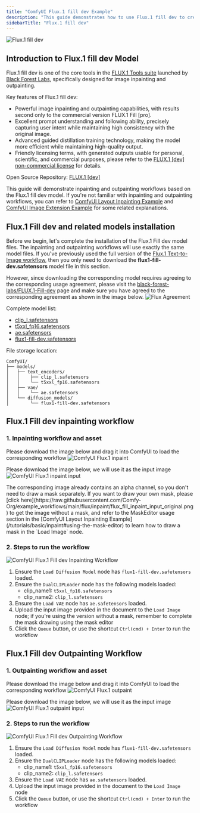 ```yaml
---
title: "ComfyUI Flux.1 fill dev Example"
description: "This guide demonstrates how to use Flux.1 fill dev to create Inpainting and Outpainting workflows."
sidebarTitle: "Flux.1 fill dev"
---
```


![Flux.1 fill dev](/images/tutorial/flux/flux-fill-dev-demo.jpeg)

## Introduction to Flux.1 fill dev Model

Flux.1 fill dev is one of the core tools in the [FLUX.1 Tools suite](https://blackforestlabs.ai/flux-1-tools/) launched by [Black Forest Labs](https://blackforestlabs.ai/), specifically designed for image inpainting and outpainting.

Key features of Flux.1 fill dev:
- Powerful image inpainting and outpainting capabilities, with results second only to the commercial version FLUX.1 Fill [pro].
- Excellent prompt understanding and following ability, precisely capturing user intent while maintaining high consistency with the original image.
- Advanced guided distillation training technology, making the model more efficient while maintaining high-quality output.
- Friendly licensing terms, with generated outputs usable for personal, scientific, and commercial purposes, please refer to the [FLUX.1 [dev] non-commercial license](https://huggingface.co/black-forest-labs/FLUX.1-dev/blob/main/LICENSE.md) for details.

Open Source Repository: [FLUX.1 [dev]](https://huggingface.co/black-forest-labs/FLUX.1-dev)

This guide will demonstrate inpainting and outpainting workflows based on the Flux.1 fill dev model.
If you're not familiar with inpainting and outpainting workflows, you can refer to [ComfyUI Layout Inpainting Example](/tutorials/basic/inpaint) and [ComfyUI Image Extension Example](/tutorials/basic/outpaint) for some related explanations.

## Flux.1 Fill dev and related models installation

Before we begin, let's complete the installation of the Flux.1 Fill dev model files. The inpainting and outpainting workflows will use exactly the same model files.
If you've previously used the full version of the [Flux.1 Text-to-Image workflow](/tutorials/flux/flux-1-text-to-image),
then you only need to download the **flux1-fill-dev.safetensors** model file in this section.

However, since downloading the corresponding model requires agreeing to the corresponding usage agreement, please visit the [black-forest-labs/FLUX.1-Fill-dev](https://huggingface.co/black-forest-labs/FLUX.1-Fill-dev) page and make sure you have agreed to the corresponding agreement as shown in the image below.
![Flux Agreement](/images/tutorial/flux/flux1_fill_dev_agreement.jpg)

Complete model list:
- [clip_l.safetensors](https://huggingface.co/comfyanonymous/flux_text_encoders/resolve/main/clip_l.safetensors?download=true)
- [t5xxl_fp16.safetensors](https://huggingface.co/comfyanonymous/flux_text_encoders/resolve/main/t5xxl_fp16.safetensors?download=true)
- [ae.safetensors](https://huggingface.co/black-forest-labs/FLUX.1-schnell/resolve/main/ae.safetensors?download=true)
- [flux1-fill-dev.safetensors](https://huggingface.co/black-forest-labs/FLUX.1-Fill-dev/resolve/main/flux1-fill-dev.safetensors?download=true)

File storage location:
```
ComfyUI/
├── models/
│   ├── text_encoders/
│   │    ├── clip_l.safetensors
│   │    └── t5xxl_fp16.safetensors
│   ├── vae/
│   │    └── ae.safetensors
│   └── diffusion_models/
│        └── flux1-fill-dev.safetensors
```

## Flux.1 Fill dev inpainting workflow

### 1. Inpainting workflow and asset

Please download the image below and drag it into ComfyUI to load the corresponding workflow
![ComfyUI Flux.1 inpaint](https://raw.githubusercontent.com/Comfy-Org/example_workflows/main/flux/inpaint/flux_fill_inpaint.png)

Please download the image below, we will use it as the input image
![ComfyUI Flux.1 inpaint input](https://raw.githubusercontent.com/Comfy-Org/example_workflows/main/flux/inpaint/flux_fill_inpaint_input.png)

<Note>
The corresponding image already contains an alpha channel, so you don't need to draw a mask separately.
If you want to draw your own mask, please [click here](https://raw.githubusercontent.com/Comfy-Org/example_workflows/main/flux/inpaint/flux_fill_inpaint_input_original.png) to get the image without a mask, and refer to the MaskEditor usage section in the [ComfyUI Layout Inpainting Example](/tutorials/basic/inpaint#using-the-mask-editor) to learn how to draw a mask in the `Load Image` node.
</Note>

### 2. Steps to run the workflow

![ComfyUI Flux.1 Fill dev Inpainting Workflow](/images/tutorial/flux/flow_diagram_inpaint.jpg)

1. Ensure the `Load Diffusion Model` node has `flux1-fill-dev.safetensors` loaded.
2. Ensure the `DualCLIPLoader` node has the following models loaded:
   - clip_name1: `t5xxl_fp16.safetensors`
   - clip_name2: `clip_l.safetensors`
3. Ensure the `Load VAE` node has `ae.safetensors` loaded.
4. Upload the input image provided in the document to the `Load Image` node; if you're using the version without a mask, remember to complete the mask drawing using the mask editor
5. Click the `Queue` button, or use the shortcut `Ctrl(cmd) + Enter` to run the workflow

## Flux.1 Fill dev Outpainting Workflow

### 1. Outpainting workflow and asset

Please download the image below and drag it into ComfyUI to load the corresponding workflow
![ComfyUI Flux.1 outpaint](https://raw.githubusercontent.com/Comfy-Org/example_workflows/main/flux/outpaint/flux_fill_dev_outpaint.png)

Please download the image below, we will use it as the input image
![ComfyUI Flux.1 outpaint input](https://raw.githubusercontent.com/Comfy-Org/example_workflows/main/flux/outpaint/flux_fill_dev_outpaint_input.png)

### 2. Steps to run the workflow

![ComfyUI Flux.1 Fill dev Outpainting Workflow](/images/tutorial/flux/flow_diagram_outpaint.jpg)

1. Ensure the `Load Diffusion Model` node has `flux1-fill-dev.safetensors` loaded.
2. Ensure the `DualCLIPLoader` node has the following models loaded:
   - clip_name1: `t5xxl_fp16.safetensors`
   - clip_name2: `clip_l.safetensors`
3. Ensure the `Load VAE` node has `ae.safetensors` loaded.
4. Upload the input image provided in the document to the `Load Image` node
5. Click the `Queue` button, or use the shortcut `Ctrl(cmd) + Enter` to run the workflow
